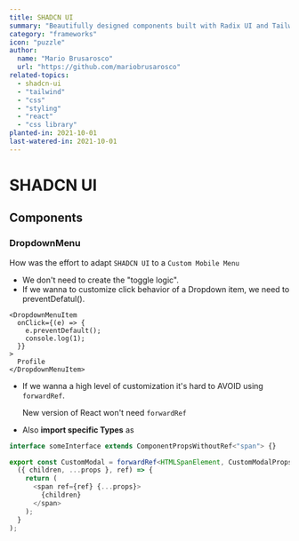 ```yaml
---
title: SHADCN UI
summary: "Beautifully designed components built with Radix UI and Tailwind CSS"
category: "frameworks"
icon: "puzzle"
author:
  name: "Mario Brusarosco"
  url: "https://github.com/mariobrusarosco"
related-topics:
  - shadcn-ui
  - "tailwind"
  - "css"
  - "styling"
  - "react"
  - "css library"
planted-in: 2021-10-01
last-watered-in: 2021-10-01
---
```


# SHADCN UI

## Components

### DropdownMenu

How was the effort to adapt `SHADCN UI` to a `Custom Mobile Menu`

- We don't need to create the "toggle logic".
- If we wanna to customize click behavior of a Dropdown item, we need to preventDefatul().

```tsx
<DropdownMenuItem
  onClick={(e) => {
    e.preventDefault();
    console.log(1);
  }}
>
  Profile
</DropdownMenuItem>
```

- If we wanna a high level of customization it's hard to AVOID using `forwardRef`.

  <Callout>New version of React won't need `forwardRef`</Callout>

- Also **import specific Types** as

```ts
interface someInterface extends ComponentPropsWithoutRef<"span"> {}

export const CustomModal = forwardRef<HTMLSpanElement, CustomModalProps>(
  ({ children, ...props }, ref) => {
    return (
      <span ref={ref} {...props}>
        {children}
      </span>
    );
  }
);
```
